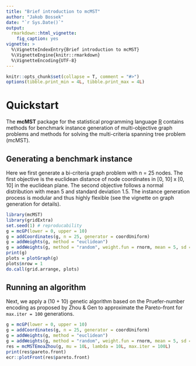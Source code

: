 ```yaml
---
title: "Brief introduction to mcMST"
author: "Jakob Bossek"
date: "`r Sys.Date()`"
output:
  rmarkdown::html_vignette:
    fig_caption: yes
vignette: >
  %\VignetteIndexEntry{Brief introduction to mcMST}
  %\VignetteEngine{knitr::rmarkdown}
  %\VignetteEncoding{UTF-8}
---
```


```r
knitr::opts_chunk$set(collapse = T, comment = "#>")
options(tibble.print_min = 4L, tibble.print_max = 4L)
```

# Quickstart

The **mcMST** package for the statistical programming language [R](https://www.r-project.org) contains methods for benchmark instance generation of multi-objective graph problems and methods for solving the multi-criteria spanning tree problem (mcMST).

## Generating a benchmark instance

Here we first generate a bi-criteria graph problem with n = 25 nodes. The first objective is the euclidean distance of node coordinates in [0, 10] x [0, 10] in the euclidean plane. The second objective follows a normal distribution with mean 5 and standard deviation 1.5. The instance generation process is modular and thus highly flexible (see the vignette on graph generation for details).
```r
library(mcMST)
library(gridExtra)
set.seed(1) # reproducability
g = mcGP(lower = 0, upper = 10)
g = addCoordinates(g, n = 25, generator = coordUniform)
g = addWeights(g, method = "euclidean")
g = addWeights(g, method = "random", weight.fun = rnorm, mean = 5, sd = 1.5)
print(g)
plots = plotGraph(g)
plots$nrow = 1
do.call(grid.arrange, plots)
```

## Running an algorithm

Next, we apply a (10 + 10) genetic algorithm based on the Pruefer-number encoding as proposed by Zhou & Gen to approximate the Pareto-front for `max.iter = 100` generations.
```r
g = mcGP(lower = 0, upper = 10)
g = addCoordinates(g, n = 25, generator = coordUniform)
g = addWeights(g, method = "euclidean")
g = addWeights(g, method = "random", weight.fun = rnorm, mean = 5, sd = 1.5)
res = mcMSTEmoaZhou(g, mu = 10L, lambda = 10L, max.iter = 100L)
print(res$pareto.front)
ecr::plotFront(res$pareto.front)
```
